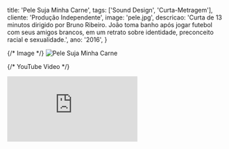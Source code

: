   title: 'Pele Suja Minha Carne',
  tags: ['Sound Design', 'Curta-Metragem'],
  cliente: 'Produção Independente',
  image: 'pele.jpg',
  descricao: 'Curta de 13 minutos dirigido por Bruno Ribeiro. João toma banho após jogar futebol com seus amigos brancos, em um retrato sobre identidade, preconceito racial e sexualidade.',
  ano: '2016',
}

<div style={{ maxWidth: "800px", margin: "0 auto" }}>
  {/* Image */}
  <img
    src="/pele_suja_minha_carne.jpg"
    alt="Pele Suja Minha Carne"
    style={{
      width: "100%",
      height: "auto",
      marginBottom: "1rem",
      borderRadius: "8px",
      objectFit: "cover"
    }}
  />

  {/* YouTube Video */}
  <div style={{ position: "relative", paddingTop: "56.25%", width: "100%" }}>
    <iframe
      src="https://www.youtube.com/embed/E8fblkh6nBw"
      title="Pele Suja Minha Carne — YouTube player"
      frameBorder="0"
      allow="accelerometer; autoplay; clipboard-write; encrypted-media; gyroscope; picture-in-picture; web-share"
      referrerPolicy="strict-origin-when-cross-origin"
      allowFullScreen
      style={{
        position: "absolute",
        inset: 0,
        width: "50%",
        height: "50%"
      }}
    />
  </div>
</div>
